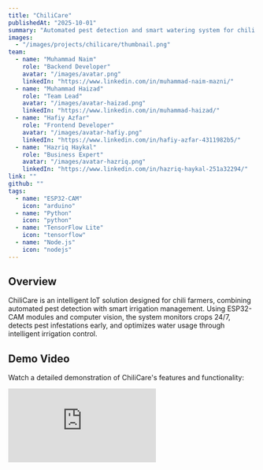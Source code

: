 ```yaml
---
title: "ChiliCare"
publishedAt: "2025-10-01"
summary: "Automated pest detection and smart watering system for chili farming using ESP32-CAM with computer vision and intelligent irrigation control."
images:
  - "/images/projects/chilicare/thumbnail.png"
team:
  - name: "Muhammad Naim"
    role: "Backend Developer"
    avatar: "/images/avatar.png"
    linkedIn: "https://www.linkedin.com/in/muhammad-naim-mazni/"
  - name: "Muhammad Haizad"
    role: "Team Lead"
    avatar: "/images/avatar-haizad.png"
    linkedIn: "https://www.linkedin.com/in/muhammad-haizad/"
  - name: "Hafiy Azfar"
    role: "Frontend Developer"
    avatar: "/images/avatar-hafiy.png"
    linkedIn: "https://www.linkedin.com/in/hafiy-azfar-4311982b5/"
  - name: "Hazriq Haykal"
    role: "Business Expert"
    avatar: "/images/avatar-hazriq.png"
    linkedIn: "https://www.linkedin.com/in/hazriq-haykal-251a32294/"
link: ""
github: ""
tags:
  - name: "ESP32-CAM"
    icon: "arduino"
  - name: "Python"
    icon: "python"
  - name: "TensorFlow Lite"
    icon: "tensorflow"
  - name: "Node.js"
    icon: "nodejs"
---
```


## Overview

ChiliCare is an intelligent IoT solution designed for chili farmers, combining automated pest detection with smart irrigation management. Using ESP32-CAM modules and computer vision, the system monitors crops 24/7, detects pest infestations early, and optimizes water usage through intelligent irrigation control.

## Demo Video

Watch a detailed demonstration of ChiliCare's features and functionality:

<div
  style={{
    position: "relative",
    paddingBottom: "56.25%",
    height: 0,
    overflow: "hidden",
    maxWidth: "100%",
    marginTop: "1rem",
    marginBottom: "2rem",
  }}
>
  <iframe
    style={{
      position: "absolute",
      top: 0,
      left: 0,
      width: "100%",
      height: "100%",
    }}
    src="https://www.youtube.com/embed/QIlfJMX7Feg"
    title="ChiliCare Demo Video"
    frameBorder="0"
    allow="accelerometer; autoplay; clipboard-write; encrypted-media; gyroscope; picture-in-picture"
    allowFullScreen
  />
</div>

## Problem

Chili farmers face significant crop losses due to pest infestations that go undetected until severe damage occurs. Additionally, inefficient watering practices lead to water waste and inconsistent crop quality. Manual monitoring is labor-intensive and often misses early warning signs.

## Solution

ChiliCare deploys ESP32-CAM modules throughout the farm to continuously monitor crops. The system uses computer vision to detect pests in real-time and automatically adjusts irrigation based on soil moisture levels and weather conditions. Farmers receive instant alerts and can monitor their entire farm remotely.

## Key Features

- **Automated Pest Detection**: Real-time pest identification using computer vision
- **Smart Irrigation**: Automated watering based on soil moisture and weather data
- **Remote Monitoring**: Mobile app for farm surveillance from anywhere
- **Early Warning System**: Instant alerts for pest detection and irrigation issues
- **Water Optimization**: Reduce water usage by 40% through intelligent scheduling
- **Data Analytics**: Historical data and insights for better farming decisions
- **Low Power Design**: Solar-powered ESP32 modules for sustainable operation

## Technologies Used

- **ESP32-CAM**: IoT camera module for image capture and edge processing
- **Python**: Backend processing and ML model training
- **TensorFlow Lite**: On-device pest detection with optimized models
- **Node.js**: Real-time data processing and API services

## System Architecture

The system consists of:

- **Field Sensors**: ESP32-CAM modules with soil moisture sensors
- **Edge Processing**: TensorFlow Lite models running on ESP32
- **Cloud Backend**: Node.js server for data aggregation and analytics
- **Mobile App**: React Native app for farmer interface
- **Irrigation Control**: Automated valve system controlled via IoT

## Technical Highlights

- Trained custom ML model to detect 15+ common chili pests
- Achieved 92% accuracy in pest identification
- Designed low-power system with 30+ days battery life
- Implemented mesh network for reliable farm-wide connectivity
- Built real-time alert system with SMS and push notifications

## Impact

ChiliCare helps farmers detect pest problems 3-5 days earlier than manual inspection, reducing crop losses by 35%. The smart irrigation system cuts water usage by 40% while improving crop yield by 25% through optimal watering schedules.

## Development Challenges

- Optimizing ML models to run on resource-constrained ESP32
- Ensuring reliable connectivity across large farm areas
- Balancing power consumption with monitoring frequency
- Adapting to varying lighting conditions for accurate pest detection

## Future Enhancements

- Integration with drone surveillance for larger farms
- Automated pesticide spraying system
- Weather prediction and crop yield forecasting
- Multi-crop support beyond chili farming
